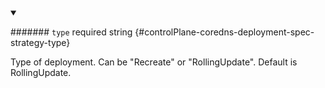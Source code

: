 
<details className="config-field" data-expandable="false" open>
<summary>

####### `type` <span className="config-field-required" data-required="false">required</span> <span className="config-field-type">string</span> <span className="config-field-default"></span> <span className="config-field-enum"></span> {#controlPlane-coredns-deployment-spec-strategy-type}

Type of deployment. Can be "Recreate" or "RollingUpdate". Default is RollingUpdate.

</summary>



</details>
